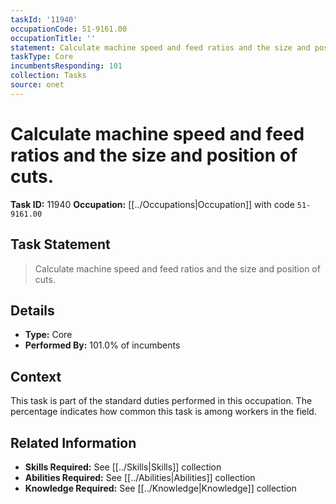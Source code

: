```yaml
---
taskId: '11940'
occupationCode: 51-9161.00
occupationTitle: ''
statement: Calculate machine speed and feed ratios and the size and position of cuts.
taskType: Core
incumbentsResponding: 101
collection: Tasks
source: onet
---
```

# Calculate machine speed and feed ratios and the size and position of cuts.

**Task ID:** 11940
**Occupation:** [[../Occupations|Occupation]] with code `51-9161.00`

## Task Statement

> Calculate machine speed and feed ratios and the size and position of cuts.

## Details

- **Type:** Core
- **Performed By:** 101.0% of incumbents

## Context

This task is part of the standard duties performed in this occupation. The percentage indicates how common this task is among workers in the field.

## Related Information

- **Skills Required:** See [[../Skills|Skills]] collection
- **Abilities Required:** See [[../Abilities|Abilities]] collection
- **Knowledge Required:** See [[../Knowledge|Knowledge]] collection

